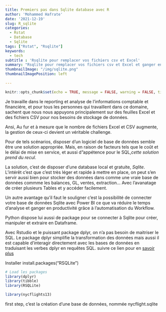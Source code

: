 ```yaml
---
title: Premiers pas dans Sqlite database avec R
author: 'Mohammed Hafrate'
date: '2021-12-19'
slug: R_sqlite
categories: 
  - Rstat
  - Database
  - Sqlite
tags: ["Rstat", "Rsqlite"]
keywords:
  - tech
subtitle : 'Rsqlite pour remplacer vos fichiers csv et Excel'
summary: "Rsqlite pour remplacer vos fichiers csv et Excel et ganger en effecience et productivité."
thumbnailImage: "/img/sqlite.png"
thumbnailImagePosition: left
  
---
```


```r
knitr::opts_chunk$set(echo = TRUE, message = FALSE, warning = FALSE, tidy = "styler")
```

Je travaille dans le reporting et analyse de l'informations comptable et financiére, et pour tous les personnes qui travaillent dans ce domaine, sachent que nous nous appuyons
principalement sur des feuilles Excel et des fichiers CSV pour nos besoins de stockage de données. 

Ansi, Au fur et à mesure que le nombre de fichiers Excel et CSV augmente, la gestion de ceux-ci devient un véritable challenge. 

Pour de tels scénarios, disposer d'un logiciel de base de données semble être une solution appropriée. Mais, en raison de facteurs tels que le coût et le délai de mise en service, et aussi d"appétence pour le SQL,*cette solution prend du recul*.

La solution, c'est de disposer d'une database local et gratuite, *Sqlite*. L'intérêt c'est que c'est très léger et rapide à mettre en place, on peut s'en servir aussi bien pour stocker des données dans comme une vraie base de données commme les balances, GL, ventes, extraction... Avec l'avanatage de créer plusieurs Tables et y accéder facilement. 

Un  autre avantage qu'il faut le souligner c'est la possibilité de connecter votre base de données Sqlite avec Power BI ce que va réduire le temps d'analyse 
et ganger en productivité grâce à l'automatisation du Workflow.

Python dispose lui aussi de package pour se connecter à Sqlite pour créer, manipuler et extraire en Dataframe.


Avec Rstudio et le puissant package dplyr, on n'a pas besoin de maitriser le SQL. Le package dplyr simplifie la transformation des données mais aussi il est capable d'interagir 
directement avec les bases de données en traduisant les verbes dplyr en requêtes SQL. suivre ce lien pour en [savoir plus](https://db.rstudio.com/getting-started/overview)


Installer install.packages("RSQLite")



```r
# Load les packages
library(dplyr)
library(tibble)
library(RSQLite)
```

```r
library(nycflights13)
```

first step, c'est la création d'une base de données, nommée nycflight.sqlite
